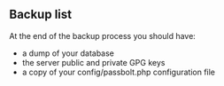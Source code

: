 ## Backup list
At the end of the backup process you should have:

* a dump of your database
* the server public and private GPG keys
* a copy of your config/passbolt.php configuration file
